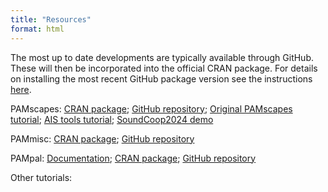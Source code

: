 ```yaml
---
title: "Resources"
format: html
---
```


The most up to date developments are typically available through GitHub. These will then be incorporated into the official CRAN package. For details on installing the most recent GitHub package version see the instructions [here](https://nmfs-ost.github.io/PAMverse/#installing-pamverse-packages).

PAMscapes: [CRAN package](https://cran.r-project.org/web/packages/PAMscapes/index.html); [GitHub repository](https://github.com/TaikiSan21/PAMscapes); [Original PAMscapes tutorial](https://github.com/TaikiSan21/PAMscapes/blob/main/tutorial/PAMscapesTutorial.rmd); [AIS tools tutorial](https://github.com/TaikiSan21/PAMscapes/blob/main/tutorial/AISWorkflow.rmd); [SoundCoop2024 demo](https://github.com/TaikiSan21/PAMscapes/blob/main/tutorial/Soundcoop2024.Rmd)

PAMmisc: [CRAN package](https://cran.r-project.org/web/packages/PAMmisc/index.html); [GitHub repository](https://github.com/TaikiSan21/PAMmisc) 

PAMpal: [Documentation](https://taikisan21.github.io/PAMpal/); [CRAN package](https://cran.r-project.org/web/packages/PAMpal/index.html); [GitHub repository](https://github.com/TaikiSan21/PAMpal)

Other tutorials: 

